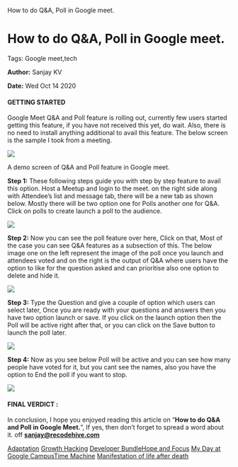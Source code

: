    How to do Q&A, Poll in Google meet.

How to do Q&A, Poll in Google meet.
===================================

Tags: Google meet,tech

**Author:** Sanjay KV

**Date:** Wed Oct 14 2020

#### GETTING STARTED

Google Meet Q&A and Poll feature is rolling out, currently few users started getting this feature, if you have not received this yet, do wait. Also, there is no need to install anything additional to avail this feature. The below screen is the sample I took from a meeting.

![](https://recodehive.com/wp-content/uploads/2020/10/Screenshot-2020-10-08-at-7.24.33-PM-1024x535.png)

A demo screen of Q&A and Poll feature in Google meet.

**Step 1:** These following steps guide you with step by step feature to avail this option. Host a Meetup and login to the meet. on the right side along with Attendee’s list and message tab, there will be a new tab as shown below. Mostly there will be two option one for Polls another one for Q&A. Click on polls to create launch a poll to the audience.

![](https://recodehive.com/wp-content/uploads/2020/10/Screenshot-2020-10-08-at-7.22.17-PM.png)

**Step 2:** Now you can see the poll feature over here, Click on that, Most of the case you can see Q&A features as a subsection of this. The below image one on the left represent the image of the poll once you launch and attendees voted and on the right is the output of Q&A where users have the option to like for the question asked and can prioritise also one option to delete and hide it.

![](https://recodehive.com/wp-content/uploads/2020/10/Purple-Bold-Photo-Gaming-YouTube-Thumbnail-1024x576.jpg)

**Step 3:** Type the Question and give a couple of option which users can select later, Once you are ready with your questions and answers then you have two option launch or save. If you click on the launch option then the Poll will be active right after that, or you can click on the Save button to launch the poll later.

![](https://recodehive.com/wp-content/uploads/2020/10/Screenshot-2020-10-08-at-7.23.00-PM.png)

**Step 4:** Now as you see below Poll will be active and you can see how many people have voted for it, but you cant see the names, also you have the option to End the poll if you want to stop.

![](https://recodehive.com/wp-content/uploads/2020/10/Screenshot-2020-10-08-at-7.23.10-PM.png)

#### FINAL VERDICT :

In conclusion, I hope you enjoyed reading this article on “**How to do Q&A and Poll in Google Meet.**”, If yes, then don’t forget to spread a word about it. off **[sanjay@recodehive.com](https://recodehive.com/about-us/)**

[Adaptation](https://recodehive.com/the-adaptation/) [Growth Hacking](https://recodehive.com/tag/growth-hacking/) [Developer Bundle](https://recodehive.com/category/dev-labs/)[Hope and Focus](https://recodehive.com/hopeandfocus/) [My Day at Google Campus](https://recodehive.com/my-day-at-google-campus-hyderabad/)[Time Machine](https://recodehive.com/time-machine-2-0/) [Manifestation of life after death](https://recodehive.com/the-manifestation-of-life-after-death/)